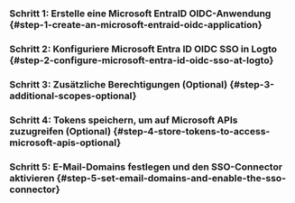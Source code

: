 
### Schritt 1: Erstelle eine Microsoft EntraID OIDC-Anwendung \{#step-1-create-an-microsoft-entraid-oidc-application}

<Step1 />

### Schritt 2: Konfiguriere Microsoft Entra ID OIDC SSO in Logto \{#step-2-configure-microsoft-entra-id-oidc-sso-at-logto}

<Step2 />

### Schritt 3: Zusätzliche Berechtigungen (Optional) \{#step-3-additional-scopes-optional}

<Step3 />

### Schritt 4: Tokens speichern, um auf Microsoft APIs zuzugreifen (Optional) \{#step-4-store-tokens-to-access-microsoft-apis-optional}

<Step4 />

### Schritt 5: E-Mail-Domains festlegen und den SSO-Connector aktivieren \{#step-5-set-email-domains-and-enable-the-sso-connector}

<Step5 />
